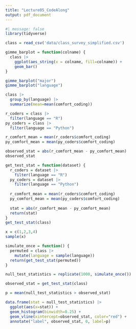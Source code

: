 ```yaml
---
title: "Lecture05_CodeAlong"
output: pdf_document
---
```


```r
#| message: false
library(tidyverse)
```

```r
class = read_csv('data/class_survey_simplified.csv')
```

```r
gimme_barplot = function(colname) {
  class |>
    ggplot(aes_string(x = colname, fill=colname)) +
    geom_bar()
}

gimme_barplot("major")
gimme_barplot("language")
```

```r
class |>
  group_by(language) |>
  summarize(mean=mean(comfort_coding))
```

```r
r_coders = class |>
  filter(language == "R")
py_coders = class |>
  filter(language == "Python")

r_comfort_mean = mean(r_coders$comfort_coding)
py_comfort_mean = mean(py_coders$comfort_coding)

observed_stat = abs(r_comfort_mean - py_comfort_mean)
observed_stat
```

```r
get_test_stat = function(dataset) {
  r_coders = dataset |>
    filter(language == "R")
  py_coders = dataset |>
    filter(language == "Python")
  
  r_comfort_mean = mean(r_coders$comfort_coding)
  py_comfort_mean = mean(py_coders$comfort_coding)
  
  stat = abs(r_comfort_mean - py_comfort_mean)
  return(stat)
}
get_test_stat(class)
```

```r
x = c(1,2,3,4)
sample(x)
```

```r
simulate_once = function() {
  permuted = class |>
    mutate(language = sample(language))
  return(get_test_stat(permuted))
}
```

```r
null_test_statistics = replicate(1000, simulate_once())
```

```r
observed_stat = get_test_stat(class)

p = mean(null_test_statistics > observed_stat)

data.frame(stat = null_test_statistics) |>
  ggplot(aes(x=stat)) +
  geom_histogram(binwidth=0.25) +
  geom_vline(xintercept=observed_stat, color="red") +
  annotate("label", observed_stat, 0, label=p)
```
